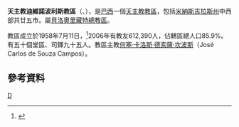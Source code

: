 {{Infobox Roman Catholic diocese
|name=迪維諾波利斯
|jurisdiction=教區
|latin = Dioecesis Divinopolitana
|image = 
|caption = 
|location = [[巴西|巴西]]
|territory = [[米納斯吉拉斯州|米納斯吉拉斯州]]中西部
|population = 612,390
|rite = [[罗马礼|罗马礼]]
|patron = 
|province = 貝洛奧里藏特
|established = 1958年
|cathedral =  聖神主教座堂
|co-cathedral =
|leadership = 主教
|website =[http://www.diocesedivinopolis.org.br/ 官方網頁]
|patriarch= 
|metropolitan = 
|ordinary = [[何塞·卡洛斯·德索薩·坎波斯|何塞·卡洛斯·德索薩·坎波斯]]
|coadjutor archbishop =
|coadjutor bishop =
|auxiliary =
|emeritus =
}}
'''天主教迪維諾波利斯教區'''（{{lang-la|Dioecesis Divinopolitana}}、{{lang-pt|Diocese de Divinópolis}}），是[[巴西|巴西]]一個[[天主教|天主教]][[教區|教區]]，包括[[米納斯吉拉斯州|米納斯吉拉斯州]]中西部共廿五市。屬[[天主教貝洛奧里藏特總教區|貝洛奧里藏特總教區]]。

教區成立於1958年7月11日，<ref>{{Cite web |url=http://www.diocesedivinopolis.org.br/index.asp?c=padrao&modulo=conteudo&url=199 |title=HISTÓRIA DA DIOCESE |accessdate=2013-11-28 |archive-date=2014-05-05 |archive-url=https://archive.today/20140505151548/http://www.diocesedivinopolis.org.br/index.asp?c=padrao&modulo=conteudo&url=199 |dead-url=no }}</ref>2006年有教友612,390人，佔轄區總人口85.9%。有五十個堂區、司鐸九十五人。教區主教[[何塞·卡洛斯·德索薩·坎波斯|何塞·卡洛斯·德索薩·坎波斯]]（José Carlos de Souza Campos）。

==參考資料==
{{reflist}}

[[Category:巴西天主教教區|D]]